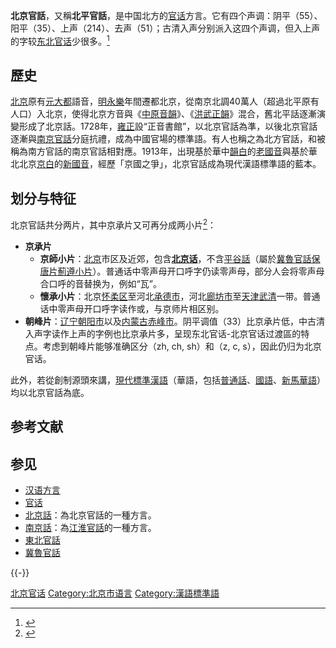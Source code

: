 {{Distinguish|北方官话|北京话}}
{{Infobox language
| name        = 北京官话
| region      = [[北京|北京]]、[[天津|天津]][[武清|武清]]、[[河北|河北]]北部、[[辽宁|辽宁]]西部、[[内蒙|内蒙]]东南部[[File:北京官话分布区.png|thumb]]
| speakers    = 2676万
| date        = 2004年
| familycolor = Sino-Tibetan
| fam1        = [[漢藏語系|漢藏語系]]
| fam2        = [[汉语|汉语]]
| fam3        = [[官话|官话]]
| iso1        = zh（汉语）
| iso2b       = chi（汉语）
| iso2t       = zho（汉语）
| iso3        = cmn
| iso3comment = （官话）
| iso6        = bjgh
}}
{{Chinese languages in society}}
'''北京官話'''，又稱'''北平官話'''，是中国北方的[[官话|官话]]方言。它有四个声调：阴平（55）、阳平（35）、上声（214）、去声（51）；古清入声分别派入这四个声调，但入上声的字较[[东北官话|东北官话]]少很多。<ref>{{cite book |title=中国语言地图集: 第2版. 汉语方言卷|publisher=中国社会科学院 |location=北京 |isbn=978-7-100-07054-6 |page=40}}</ref>

==歷史==
[[北京|北京]]原有[[大都|元大都]]語音，[[明|明]][[永樂|永樂]]年間遷都北京，從南京北調40萬人（超過北平原有人口）入北京，使得北京方音與《[[中原音韻|中原音韻]]》、《[[洪武正韻|洪武正韻]]》混合，舊北平話逐漸演變形成了北京話。1728年，[[雍正|雍正]]設“正音書館”，以北京官話為準，以後北京官話逐漸與[[南京官話|南京官話]]分庭抗禮，成為中國官場的標準語。有人也稱之為北方官話，和被稱為南方官話的南京官話相對應。1913年，出現基於華中[[韻白|韻白]]的[[老國音|老國音]]與基於華北北京[[京白|京白]]的[[新國音|新國音]]，經歷「京國之爭」，北京官話成為現代漢語標準語的藍本。

==划分与特征==
北京官話共分两片，其中京承片又可再分成两小片<ref>{{cite book |title=中国语言地图集: 第2版. 汉语方言卷|publisher=中国社会科学院 |location=北京 |isbn=978-7-100-07054-6 |page=42}}</ref>：
*'''京承片'''
**'''京師小片'''：[[北京|北京]]市区及近郊，包含'''[[北京话|北京话]]'''，不含[[平谷話|平谷話]]（屬於[[冀魯官話|冀魯官話]][[保唐片|保唐片]][[薊遵小片|薊遵小片]]）。普通话中零声母开口呼字仍读零声母，部分人会将零声母合口呼的{{IPA|[w]}}音替换为{{IPA|[ʋ]}}，例如“瓦”{{IPA|[ʋa˥]}}。
**'''懷承小片'''：北京[[怀柔区|怀柔区]]至河北[[承德市|承德市]]，河北[[廊坊市|廊坊市]]至[[天津|天津]][[武清|武清]]一带。普通话中零声母开口呼字读作{{IPA|[n]}}或{{IPA|[ŋ]}}，与京师片相区别。
*'''朝峰片'''：[[辽宁|辽宁]][[朝阳市|朝阳市]]以及[[内蒙古|内蒙古]][[赤峰市|赤峰市]]。阴平调值（33）比京承片低，中古清入声字读作上声的字例也比京承片多，呈现东北官话-北京官话过渡區的特点。考虑到朝峰片能够准确区分{{IPA|[ʈ͡ʂ ʈ͡ʂʰ ʂ]}}（zh, ch, sh）和{{IPA|[t͡s t͡sʰ s]}}（z, c, s），因此仍归为北京官话。

此外，若從創制源頭來講，[[現代標準漢語|現代標準漢語]]（華語，包括[[普通話|普通話]]、[[中華民國國語|國語]]、[[新馬華語|新馬華語]]）均以北京官話為底。

== 参考文献 ==
{{Reflist}}

== 参见 ==
{{Portal|汉字文化圈|北京|河北|辽宁|语言|语言学}}
* [[汉语方言|汉语方言]]
* [[官话|官话]]
* [[北京話|北京話]]：為北京官話的一種方言。
* [[南京話|南京話]]：為[[江淮官話|江淮官話]]的一種方言。
* [[東北官話|東北官話]]
* [[冀魯官話|冀魯官話]]

{{-}}
{{官话}}
{{汉语}}
{{Liaoning topics}}

[[Category:北京官话|]]
[[Category:北京市语言|Category:北京市语言]]
[[Category:漢語標準語|Category:漢語標準語]]